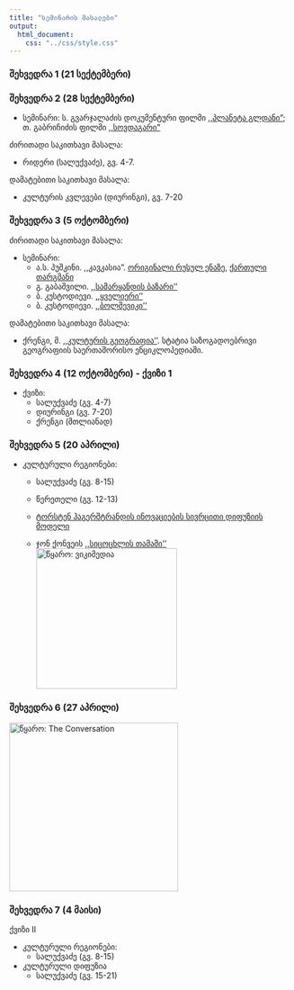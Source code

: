 ```yaml
---
title: "სემინარის მასალები"
output:
  html_document:
    css: "../css/style.css"
---
```


### შეხვედრა 1 (21 სექტემბერი)


### შეხვედრა 2 (28 სექტემბერი)

* სემინარი: ს. გვარჯალაძის დოკუმენტური ფილმი [,,პლანეტა გლდანი"](https://www.youtube.com/watch?v=DzT3r2q6F7I); თ. გაბრიჩიძის ფილმი [,,სოვდაგარი"](http://cinemania.adjara.com/news/sovdagaris-warmateba/)

ძირითადი საკითხავი მასალა:

* რიდერი (სალუქვაძე), გვ. 4-7.

დამატებითი საკითხავი მასალა:

* კულტურის კვლევები (დიურინგი), გვ. 7-20


### შეხვედრა 3 (5 ოქტომბერი)

ძირითადი საკითხავი მასალა:

* სემინარი: 
	+ ა.ს. პუშკინი. ,,კავკასია". [ორიგინალი რუსულ ენაზე](http://rvb.ru/pushkin/01text/01versus/0423_36/1829/0509.htm), [ქართული თარგმანი](http://lexi.ge/news/1/2013-10-06-2042)
	+ გ. გაბაშვილი. [,,სამარყანდის ბაზარი''](https://www.dropbox.com/s/1c21t0smo87vucr/Gabashvili_Samarkand.jpg?dl=0)
	+ ბ. კუსტოდიევი. [,,ყველიერი''](https://www.dropbox.com/s/4mapde0g32u6aif/Kustodiev_Maslennitsa.jpg?dl=0)
	+ ბ. კუსტოდიევი. [,,ბოლშევიკი''](https://www.dropbox.com/s/ulxdsghy32tnwq3/Kustodiev_Bolshevik.jpg?dl=0)

დამატებითი საკითხავი მასალა:

* ქრენგი, მ. [,,კულტურის გეოგრაფია''](https://www.dropbox.com/s/84fu3a2dv431sp0/%E1%83%99%E1%83%A3%E1%83%9A%E1%83%A2%E1%83%A3%E1%83%A0%E1%83%98%E1%83%A1_%E1%83%92%E1%83%94%E1%83%9D%E1%83%92%E1%83%A0%E1%83%90%E1%83%A4%E1%83%98%E1%83%90%20%28%E1%83%A5%E1%83%A0%E1%83%94%E1%83%9C%E1%83%92%E1%83%98%29.pdf?dl=0). სტატია საზოგადოებრივი გეოგრაფიის საერთაშორისო ენციკლოპედიაში.

### შეხვედრა 4 (12 ოქტომბერი) - ქვიზი 1
* ქვიზი:
	+ სალუქვაძე (გვ. 4-7)
	+ დიურინგი (გვ. 7-20)
	+ ქრენგი (მთლიანად)



### შეხვედრა 5 (20 აპრილი)

* კულტურული რეგიონები:
	+ სალუქვაძე (გვ. 8-15)
	+ წერეთელი (გვ. 12-13)

	+ [ტორსტენ ჰაგერშტრანდის ინოვაციების სივრცითი დიფუზიის მოდელი](https://www.openabm.org/model/3163/version/2/view)
	+ ჯონ ქონვეის [,,სიცოცხლის თამაში''](https://en.wikipedia.org/wiki/Conway%27s_Game_of_Life) <img src="https://upload.wikimedia.org/wikipedia/commons/e/e6/Conways_game_of_life_breeder_animation.gif" alt="წყარო: ვიკიმედია" style="width: 250px; display: block; margin-left: 0; margin-right: auto;"/>


### შეხვედრა 6 (27 აპრილი)

<img src="https://images.theconversation.com/files/116365/original/image-20160324-17851-1yv9q70.jpg" alt="წყარო: The Conversation" style="width: 300px; display: block; margin-left: 0; margin-right: auto;"/>

### შეხვედრა 7 (4 მაისი)

ქვიზი II

* კულტურული რეგიონები:
	+ სალუქვაძე (გვ. 8-15)

* კულტურული დიფუზია
	+ სალუქვაძე (გვ. 15-21)

